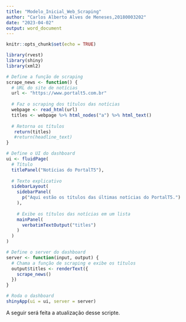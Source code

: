 ```yaml
---
title: "Modelo_Inicial_Web_Scraping"
author: "Carlos Alberto Alves de Meneses,20180003202"
date: "2023-04-02"
output: word_document
---
```


```r
knitr::opts_chunk$set(echo = TRUE)
```


```r
library(rvest)
library(shiny)
library(xml2)

# Define a função de scraping
scrape_news <- function() {
  # URL do site de notícias
  url <- "https://www.portalt5.com.br"
  
  # Faz o scraping dos títulos das notícias
  webpage <- read_html(url)
  titles <- webpage %>% html_nodes("a") %>% html_text()
  
  # Retorna os títulos
   return(titles)
   #return(headline_text)
}

# Define o UI do dashboard
ui <- fluidPage(
  # Título
  titlePanel("Notícias do PortalT5"),
  
  # Texto explicativo
  sidebarLayout(
    sidebarPanel(
      p("Aqui estão os títulos das últimas notícias do PortalT5.")
    ),
    
    # Exibe os títulos das notícias em um lista
    mainPanel(
      verbatimTextOutput("titles")
    )
  )
)

# Define o server do dashboard
server <- function(input, output) {
  # Chama a função de scraping e exibe os títulos
  output$titles <- renderText({
    scrape_news()
  })
}

# Roda o dashboard
shinyApp(ui = ui, server = server)

```

A seguir será feita a atualização desse scripte.

########
#########
########

